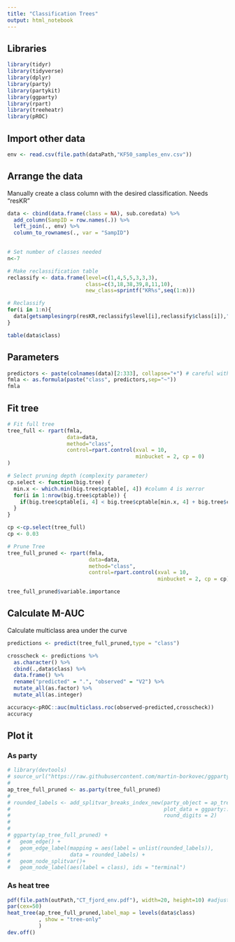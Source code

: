 ```yaml
---
title: "Classification Trees"
output: html_notebook
---
```

## Libraries
```r
library(tidyr)
library(tidyverse)
library(dplyr)
library(party)
library(partykit)
library(ggparty)
library(rpart)
library(treeheatr)
library(pROC)
```
## Import other data
```r
env <- read.csv(file.path(dataPath,"KF50_samples_env.csv"))
```

## Arrange the data
Manually create a class column with the desired classification. Needs "resKR"
```r
data <- cbind(data.frame(class = NA), sub.coredata) %>%
  add_column(SampID = row.names(.)) %>%
  left_join(., env) %>%
  column_to_rownames(., var = "SampID")
  

# Set number of classes needed
n<-7

# Make reclassification table
reclassify <- data.frame(level=c(1,4,5,5,3,3,3),
                         class=c(3,18,38,39,8,11,10),
                         new_class=sprintf("KR%s",seq(1:n)))

# Reclassify
for(i in 1:n){
  data[getsamplesingrp(resKR,reclassify$level[i],reclassify$class[i]),"class"]<-as.character(reclassify$new_class[i])
}

table(data$class)
```

## Parameters
```r
predictors <- paste(colnames(data)[2:333], collapse="+") # careful with col numbers!
fmla <- as.formula(paste("class", predictors,sep="~"))
fmla
```

## Fit tree
```r
# Fit full tree
tree_full <- rpart(fmla,
                   data=data,
                   method="class",
                   control=rpart.control(xval = 10,
                                         minbucket = 2, cp = 0)
)

# Select pruning depth (complexity parameter)
cp.select <- function(big.tree) {
  min.x <- which.min(big.tree$cptable[, 4]) #column 4 is xerror
  for(i in 1:nrow(big.tree$cptable)) {
    if(big.tree$cptable[i, 4] < big.tree$cptable[min.x, 4] + big.tree$cptable[min.x, 5]) return(big.tree$cptable[i, 1]) 
  }
}

cp <-cp.select(tree_full)
cp <- 0.03

# Prune Tree
tree_full_pruned <- rpart(fmla,
                          data=data,
                          method="class",
                          control=rpart.control(xval = 10,
                                                minbucket = 2, cp = cp))

tree_full_pruned$variable.importance

```
## Calculate M-AUC
Calculate multiclass area under the curve
```r
predictions <- predict(tree_full_pruned,type = "class")

crosscheck <- predictions %>%
  as.character() %>%
  cbind(.,data$class) %>%
  data.frame() %>%
  rename("predicted" = ".", "observed" = "V2") %>%
  mutate_all(as.factor) %>%
  mutate_all(as.integer)

accuracy<-pROC::auc(multiclass.roc(observed~predicted,crosscheck))
accuracy
```

## Plot it
### As party
```r
# library(devtools)
# source_url("https://raw.githubusercontent.com/martin-borkovec/ggparty/martin/R/add_splitvar_breaks_index_new.R")
# 
ap_tree_full_pruned <- as.party(tree_full_pruned)
# 
# rounded_labels <- add_splitvar_breaks_index_new(party_object = ap_tree_full_pruned,
#                                                 plot_data = ggparty:::get_plot_data(ap_tree_full_pruned), 
#                                                 round_digits = 2)
# 
# 
# ggparty(ap_tree_full_pruned) +
#   geom_edge() +
#   geom_edge_label(mapping = aes(label = unlist(rounded_labels)),
#                   data = rounded_labels) +
#   geom_node_splitvar()+
#   geom_node_label(aes(label = class), ids = "terminal")
```
### As heat tree
```r
pdf(file.path(outPath,"CT_fjord_env.pdf"), width=20, height=10) #adjust width as necessary
par(cex=50)
heat_tree(ap_tree_full_pruned,label_map = levels(data$class)
          , show = "tree-only"
          )
dev.off()
```
